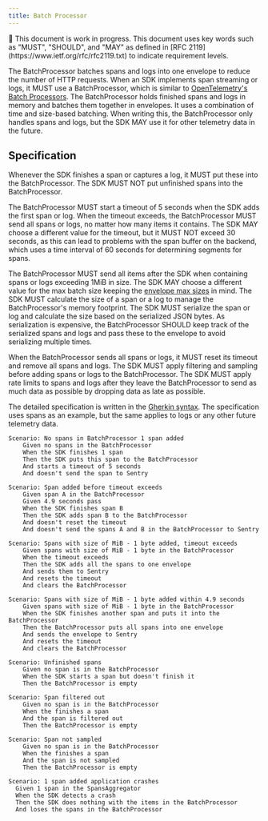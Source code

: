 ```yaml
---
title: Batch Processor
---
```


<Alert level="warning">
  🚧 This document is work in progress.
</Alert>

<Alert>
  This document uses key words such as "MUST", "SHOULD", and "MAY" as defined in [RFC 2119](https://www.ietf.org/rfc/rfc2119.txt) to indicate requirement levels.
</Alert>

The BatchProcessor batches spans and logs into one envelope to reduce the number of HTTP requests. When an SDK implements span streaming or logs, it MUST use a BatchProcessor, which is similar to [OpenTelemetry's Batch Processors](https://github.com/open-telemetry/opentelemetry-collector/blob/main/processor/batchprocessor/README.md). The BatchProcessor holds finished spans and logs in memory and batches them together in envelopes. It uses a combination of time and size-based batching. When writing this, the BatchProcessor only handles spans and logs, but the SDK MAY use it for other telemetry data in the future.

## Specification

Whenever the SDK finishes a span or captures a log, it MUST put these into the BatchProcessor. The SDK MUST NOT put unfinished spans into the BatchProcessor.

The BatchProcessor MUST start a timeout of 5 seconds when the SDK adds the first span or log. When the timeout exceeds, the BatchProcessor MUST send all spans or logs, no matter how many items it contains. The SDK MAY choose a different value for the timeout, but it MUST NOT exceed 30 seconds, as this can lead to problems with the span buffer on the backend, which uses a time interval of 60 seconds for determining segments for spans.

The BatchProcessor MUST send all items after the SDK when containing spans or logs exceeding 1MiB in size. The SDK MAY choose a different value for the max batch size keeping the [envelope max sizes](/sdk/data-model/envelopes/#size-limits) in mind. The SDK MUST calculate the size of a span or a log to manage the BatchProcessor's memory footprint. The SDK MUST serialize the span or log and calculate the size based on the serialized JSON bytes. As serialization is expensive, the BatchProcessor SHOULD keep track of the serialized spans and logs and pass these to the envelope to avoid serializing multiple times.

When the BatchProcessor sends all spans or logs, it MUST reset its timeout and remove all spans and logs. The SDK MUST apply filtering and sampling before adding spans or logs to the BatchProcessor. The SDK MUST apply rate limits to spans and logs after they leave the BatchProcessor to send as much data as possible by dropping data as late as possible.

The detailed specification is written in the [Gherkin syntax](https://cucumber.io/docs/gherkin/reference/). The specification uses spans as an example, but the same applies to logs or any other future telemetry data.


```Gherkin
Scenario: No spans in BatchProcessor 1 span added
    Given no spans in the BatchProcessor
    When the SDK finishes 1 span
    Then the SDK puts this span to the BatchProcessor
    And starts a timeout of 5 seconds
    And doesn't send the span to Sentry

Scenario: Span added before timeout exceeds
    Given span A in the BatchProcessor
    Given 4.9 seconds pass
    When the SDK finishes span B
    Then the SDK adds span B to the BatchProcessor
    And doesn't reset the timeout
    And doesn't send the spans A and B in the BatchProcessor to Sentry

Scenario: Spans with size of MiB - 1 byte added, timeout exceeds
    Given spans with size of MiB - 1 byte in the BatchProcessor
    When the timeout exceeds
    Then the SDK adds all the spans to one envelope
    And sends them to Sentry
    And resets the timeout
    And clears the BatchProcessor

Scenario: Spans with size of MiB - 1 byte added within 4.9 seconds
    Given spans with size of MiB - 1 byte in the BatchProcessor
    When the SDK finishes another span and puts it into the BatchProcessor
    Then the BatchProcessor puts all spans into one envelope
    And sends the envelope to Sentry
    And resets the timeout
    And clears the BatchProcessor

Scenario: Unfinished spans
    Given no span is in the BatchProcessor
    When the SDK starts a span but doesn't finish it
    Then the BatchProcessor is empty

Scenario: Span filtered out
    Given no span is in the BatchProcessor
    When the finishes a span
    And the span is filtered out
    Then the BatchProcessor is empty

Scenario: Span not sampled
    Given no span is in the BatchProcessor
    When the finishes a span
    And the span is not sampled
    Then the BatchProcessor is empty

Scenario: 1 span added application crashes
  Given 1 span in the SpansAggregator
  When the SDK detects a crash
  Then the SDK does nothing with the items in the BatchProcessor
  And loses the spans in the BatchProcessor

```

